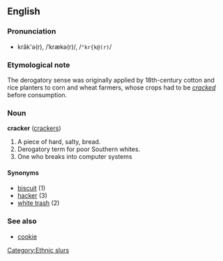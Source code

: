 ==English==
===Pronunciation===
*krăk'ə(r), /ˈkrækə(r)/, /<tt>"kr{k@(r)</tt>/

===Etymological note===
The derogatory sense was originally applied by 18th-century cotton and rice planters to corn and wheat farmers, whose crops had to be ''[[crack]]ed'' before consumption.

===Noun===
'''cracker''' ([[crackers]])

# A piece of hard, salty, bread.
# Derogatory term for poor Southern whites.
# One who breaks into computer systems

====Synonyms====
*[[biscuit]] (1)
*[[hacker]] (3)
*[[white trash]] (2)

===See also===
*[[cookie]]<!-- "cracker" and "cookie" are both covered by "biscuit" -->

[[Category:Ethnic slurs]]
